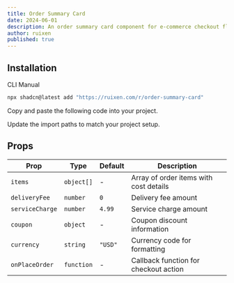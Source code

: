 ```yaml
---
title: Order Summary Card
date: 2024-06-01
description: An order summary card component for e-commerce checkout flows
author: ruixen
published: true
---
```


<ComponentPreview name="order-summary-card-demo" />

## Installation

<Tabs defaultValue="cli">

<TabsList>
  <TabsTrigger value="cli">CLI</TabsTrigger>
  <TabsTrigger value="manual">Manual</TabsTrigger>
</TabsList>
<TabsContent value="cli">

```bash
npx shadcn@latest add "https://ruixen.com/r/order-summary-card"
```

</TabsContent>

<TabsContent value="manual">

<Steps>

<Step>Copy and paste the following code into your project.</Step>

<ComponentSource name="order-summary-card" />

<Step>Update the import paths to match your project setup.</Step>

</Steps>

</TabsContent>

</Tabs>

## Props

| Prop            | Type       | Default | Description                            |
| --------------- | ---------- | ------- | -------------------------------------- |
| `items`         | `object[]` | -       | Array of order items with cost details |
| `deliveryFee`   | `number`   | `0`     | Delivery fee amount                    |
| `serviceCharge` | `number`   | `4.99`  | Service charge amount                  |
| `coupon`        | `object`   | -       | Coupon discount information            |
| `currency`      | `string`   | `"USD"` | Currency code for formatting           |
| `onPlaceOrder`  | `function` | -       | Callback function for checkout action  |

